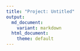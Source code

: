 ```yaml
---
title: "Project: Untitled"
output: 
  md_document:
    variant: markdown
  html_document:
    theme: default
---
```


